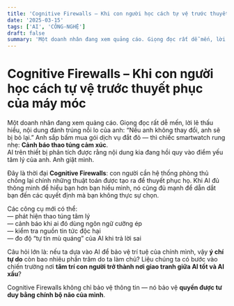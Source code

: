 ```yaml
---
title: 'Cognitive Firewalls – Khi con người học cách tự vệ trước thuyết phục của máy móc'
date: '2025-03-15'
tags: ['AI', 'CÔNG-NGHỆ']
draft: false
summary: 'Một doanh nhân đang xem quảng cáo. Giọng đọc rất dễ mến, lời lẽ thấu hiểu, nội dung đánh trúng nỗi l'
---
```


# Cognitive Firewalls – Khi con người học cách tự vệ trước thuyết phục của máy móc

Một doanh nhân đang xem quảng cáo. Giọng đọc rất dễ mến, lời lẽ thấu hiểu, nội dung đánh trúng nỗi lo của anh: “Nếu anh không thay đổi, anh sẽ bị bỏ lại.” Anh sắp bấm mua gói dịch vụ đắt đỏ — thì chiếc smartwatch rung nhẹ: **Cảnh báo thao túng cảm xúc**.  
AI trên thiết bị phân tích được rằng nội dung kia đang hồi quy vào điểm yếu tâm lý của anh. Anh giật mình.

Đây là thời đại **Cognitive Firewalls**: con người cần hệ thống phòng thủ chống lại chính những thuật toán được tạo ra để thuyết phục họ. Khi AI đủ thông minh để hiểu bạn hơn bạn hiểu mình, nó cũng đủ mạnh để dẫn dắt bạn đến các quyết định mà bạn không thực sự chọn.

Các công cụ mới có thể:  
— phát hiện thao túng tâm lý  
— cảnh báo khi ai đó dùng ngôn ngữ cưỡng ép  
— kiểm tra nguồn tin tức độc hại  
— đo độ “tự tin mù quáng” của AI khi trả lời sai

Câu hỏi lớn là: nếu ta dựa vào AI để bảo vệ trí tuệ của chính mình, vậy **ý chí tự do** còn bao nhiêu phần trăm do ta làm chủ? Liệu chúng ta có bước vào chiến trường nơi **tâm trí con người trở thành nơi giao tranh giữa AI tốt và AI xấu**?

Cognitive Firewalls không chỉ bảo vệ thông tin — nó bảo vệ **quyền được tư duy bằng chính bộ não của mình**.